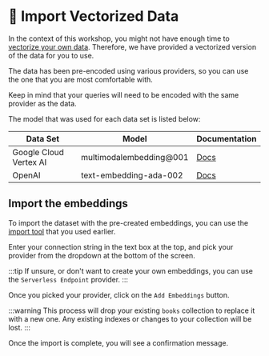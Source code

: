 # 👐 Import Vectorized Data

In the context of this workshop, you might not have enough time to [vectorize your own data](/docs/category/-create-vectors). Therefore, we have provided a vectorized version of the data for you to use.

The data has been pre-encoded using various providers, so you can use the one that you are most comfortable with.

Keep in mind that your queries will need to be encoded with the same provider as the data.

The model that was used for each data set is listed below:

| Data Set | Model | Documentation |
| -------- | ----- | ------------- |
| Google Cloud Vertex AI | multimodalembedding@001 | [Docs](https://cloud.google.com/vertex-ai/docs/generative-ai/embeddings/get-multimodal-embeddings) |
| OpenAI | text-embedding-ada-002 | [Docs](https://platform.openai.com/docs/guides/embeddings) |

## Import the embeddings

To import the dataset with the pre-created embeddings, you can use the [import tool](https://mdb.link/import-library-data) that you used earlier.

Enter your connection string in the text box at the top, and pick your provider from the dropdown at the bottom of the screen.

<Screenshot src="/img/screenshots/7-vector-search/4-import-data/1-import.png" url="https://mdb.link/import-library-data" />

:::tip
If unsure, or don't want to create your own embeddings, you can use the `Serverless Endpoint` provider.
:::

Once you picked your provider, click on the `Add Embeddings` button.

:::warning
This process will drop your existing `books` collection to replace it with a new one. Any existing indexes or changes to your collection will be lost.
:::

Once the import is complete, you will see a confirmation message.
